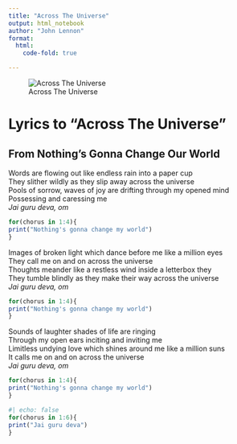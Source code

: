 ```yaml
---
title: "Across The Universe"
output: html_notebook
author: "John Lennon"
format:
  html:
    code-fold: true

---
```


![Across The Universe](https://townsquare.media/site/295/files/2017/05/Beatles.jpg?w=980&q=75)

# Lyrics to "Across The Universe"

## From Nothing's Gonna Change Our World

Words are flowing out like endless rain into a paper cup  
They slither wildly as they slip away across the universe  
Pools of sorrow, waves of joy are drifting through my opened mind  
Possessing and caressing me  
*Jai guru deva, om*  

```r
for(chorus in 1:4){
print("Nothing's gonna change my world")
}
```

Images of broken light which dance before me like a million eyes  
They call me on and on across the universe  
Thoughts meander like a restless wind inside a letterbox they  
They tumble blindly as they make their way across the universe  
*Jai guru deva, om*  

```r
for(chorus in 1:4){
print("Nothing's gonna change my world")
}
```

Sounds of laughter shades of life are ringing  
Through my open ears inciting and inviting me  
Limitless undying love which shines around me like a million suns  
It calls me on and on across the universe  
*Jai guru deva, om*  

```r
for(chorus in 1:4){
print("Nothing's gonna change my world")
}
```



```r
#| echo: false
for(chorus in 1:6){
print("Jai guru deva")
}
```


